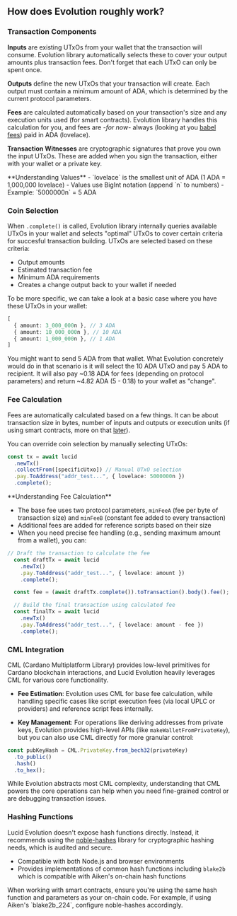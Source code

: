 
## How does Evolution roughly work?

### Transaction Components

**Inputs** are existing UTxOs from your wallet that the transaction will consume. Evolution library automatically selects these to cover your output amounts plus transaction fees. Don't forget that each UTxO can only be spent once.

**Outputs** define the new UTxOs that your transaction will create. Each output must contain a minimum amount of ADA, which is determined by the current protocol parameters.

**Fees** are calculated automatically based on your transaction's size and any execution units used (for smart contracts). Evolution library handles this calculation for you, and fees are _-for now-_ always (looking at you [babel fees](https://iohk.io/en/blog/posts/2021/02/25/babel-fees/)) paid in ADA (lovelace).

**Transaction Witnesses** are cryptographic signatures that prove you own the input UTxOs. These are added when you sign the transaction, either with your wallet or a private key.

<Callout type="info">
  **Understanding Values** - `lovelace` is the smallest unit of ADA (1 ADA =
  1,000,000 lovelace) - Values use BigInt notation (append `n` to numbers) -
  Example: `5000000n` = 5 ADA
</Callout>

### Coin Selection

When `.complete()` is called, Evolution library internally queries available UTxOs in your wallet and selects "optimal" UTxOs to cover certain criteria for succesful transaction building. UTxOs are selected based on these criteria:

- Output amounts
- Estimated transaction fee
- Minimum ADA requirements
- Creates a change output back to your wallet if needed

To be more specific, we can take a look at a basic case where you have these UTxOs in your wallet:

```typescript
[
  { amount: 3_000_000n }, // 3 ADA
  { amount: 10_000_000n }, // 10 ADA
  { amount: 1_000_000n }, // 1 ADA
]
```

You might want to send 5 ADA from that wallet. What Evolution concretely would do in that scenario is it will select the 10 ADA UTxO and pay 5 ADA to recipient. It will also pay ~0.18 ADA for fees (depending on protocol parameters) and return ~4.82 ADA (5 - 0.18) to your wallet as "change".

### Fee Calculation

Fees are automatically calculated based on a few things. It can be about transaction size in bytes, number of inputs and outputs or execution units (if using smart contracts, more on that [later](/documentation/deep-dives/smart-contract-interactions)).

<Callout type="info">
You can override coin selection by manually selecting UTxOs:

```typescript
const tx = await lucid
  .newTx()
  .collectFrom([specificUtxo]) // Manual UTxO selection
  .pay.ToAddress("addr_test...", { lovelace: 5000000n })
  .complete();
```
</Callout>

<Callout type="info">
**Understanding Fee Calculation**

- The base fee uses two protocol parameters, `minFeeA` (fee per byte of transaction size) and `minFeeB` (constant fee added to every transaction)
- Additional fees are added for reference scripts based on their size
- When you need precise fee handling (e.g., sending maximum amount from a wallet), you can:

```typescript
// Draft the transaction to calculate the fee
  const draftTx = await lucid
    .newTx()
    .pay.ToAddress("addr_test...", { lovelace: amount })
    .complete();

  const fee = (await draftTx.complete()).toTransaction().body().fee();

  // Build the final transaction using calculated fee
  const finalTx = await lucid
    .newTx()
    .pay.ToAddress("addr_test...", { lovelace: amount - fee })
    .complete();
```
</Callout>

### CML Integration

CML (Cardano Multiplatform Library) provides low-level primitives for Cardano blockchain interactions, and Lucid Evolution heavily leverages CML for various core functionality.

- **Fee Estimation**: Evolution uses CML for base fee calculation, while handling specific cases like script execution fees (via local UPLC or providers) and reference script fees internally.

- **Key Management**: For operations like deriving addresses from private keys, Evolution provides high-level APIs (like `makeWalletFromPrivateKey`), but you can also use CML directly for more granular control:

```typescript
const pubKeyHash = CML.PrivateKey.from_bech32(privateKey)
  .to_public()
  .hash()
  .to_hex();
```

<Callout type="info">
  While Evolution abstracts most CML complexity, understanding that CML powers
  the core operations can help when you need fine-grained control or are
  debugging transaction issues.
</Callout>

### Hashing Functions

Lucid Evolution doesn't expose hash functions directly. Instead, it recommends using the [noble-hashes](https://github.com/paulmillr/noble-hashes) library for cryptographic hashing needs, which is audited and secure.

- Compatible with both Node.js and browser environments
- Provides implementations of common hash functions including `blake2b` which is compatible with Aiken's on-chain hash functions

<Callout type="info">
  When working with smart contracts, ensure you're using the same hash function
  and parameters as your on-chain code. For example, if using Aiken's
  `blake2b_224`, configure noble-hashes accordingly.
</Callout>